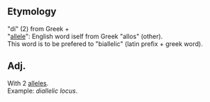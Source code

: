 == Etymology ==
"di" (2) from Greek +<br />
"[[allele]]": English word iself from Greek "allos" (other).<br />
This word is to be prefered to "biallelic" (latin prefix + greek word).

== Adj. ==

With 2 [[allele|alleles]].<br />
Example: ''diallelic locus''.